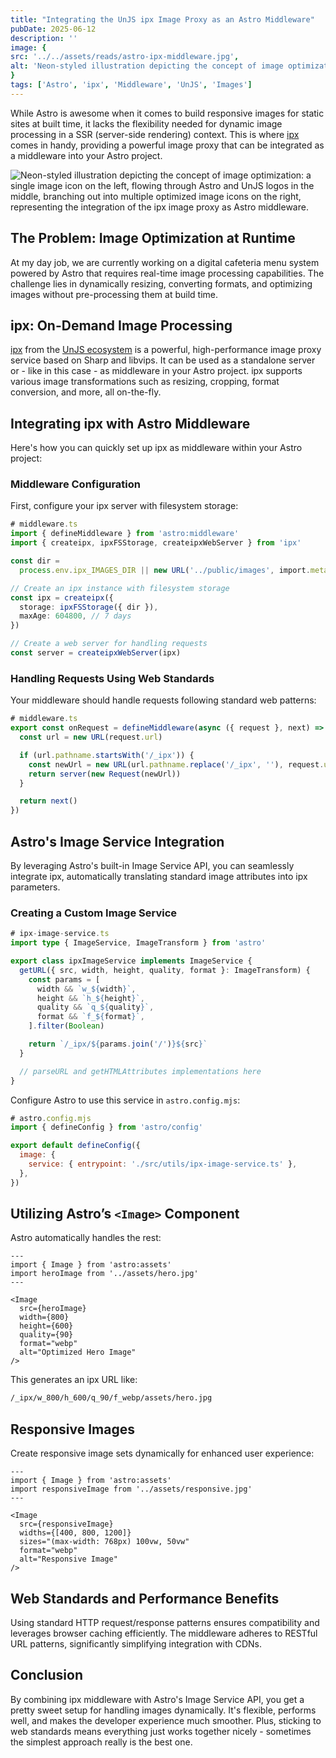 ```yaml
---
title: "Integrating the UnJS ipx Image Proxy as an Astro Middleware"
pubDate: 2025-06-12
description: ''
image: {
src: '../../assets/reads/astro-ipx-middleware.jpg',
alt: 'Neon-styled illustration depicting the concept of image optimization: a single image icon on the left, flowing through Astro and UnJS logos in the middle, branching out into multiple optimized image icons on the right, representing the integration of the ipx image proxy as Astro middleware.',
}
tags: ['Astro', 'ipx', 'Middleware', 'UnJS', 'Images']
---
```



While Astro is awesome when it comes to build responsive images for static sites at built time, it lacks the flexibility needed for dynamic image processing in a SSR (server-side rendering) context. This is where [ipx](https://unjs.io/packages/ipx) comes in handy, providing a powerful image proxy that can be integrated as a middleware into your Astro project.

<Image
  src={coverImage}
  alt="Neon-styled illustration depicting the concept of image optimization: a single image icon on the left, flowing through Astro and UnJS logos in the middle, branching out into multiple optimized image icons on the right, representing the integration of the ipx image proxy as Astro middleware."
  caption="Dynamic image optimization with ipx middleware and Astro's Image Service API."
  lazy={false}
/>

## The Problem: Image Optimization at Runtime

At my day job, we are currently working on a digital cafeteria menu system powered by Astro that requires real-time image processing capabilities. The challenge lies in dynamically resizing, converting formats, and optimizing images without pre-processing them at build time.

## ipx: On-Demand Image Processing

[ipx](https://unjs.io/packages/ipx) from the [UnJS ecosystem](https://unjs.io) is a powerful, high-performance image proxy service based on Sharp and libvips. It can be used as a standalone server or - like in this case - as middleware in your Astro project. ipx supports various image transformations such as resizing, cropping, format conversion, and more, all on-the-fly.

## Integrating ipx with Astro Middleware

Here's how you can quickly set up ipx as middleware within your Astro project:

### Middleware Configuration

First, configure your ipx server with filesystem storage:

```ts wrap {8-11,14-15}
# middleware.ts
import { defineMiddleware } from 'astro:middleware'
import { createipx, ipxFSStorage, createipxWebServer } from 'ipx'

const dir =
  process.env.ipx_IMAGES_DIR || new URL('../public/images', import.meta.url).pathname

// Create an ipx instance with filesystem storage
const ipx = createipx({
  storage: ipxFSStorage({ dir }),
  maxAge: 604800, // 7 days
})

// Create a web server for handling requests
const server = createipxWebServer(ipx)
```

### Handling Requests Using Web Standards

Your middleware should handle requests following standard web patterns:

```ts wrap {7}
# middleware.ts
export const onRequest = defineMiddleware(async ({ request }, next) => {
  const url = new URL(request.url)

  if (url.pathname.startsWith('/_ipx')) {
    const newUrl = new URL(url.pathname.replace('/_ipx', ''), request.url)
    return server(new Request(newUrl))
  }

  return next()
})
```

## Astro's Image Service Integration

By leveraging Astro's built-in Image Service API, you can seamlessly integrate ipx, automatically translating standard image attributes into ipx parameters.

### Creating a Custom Image Service

```ts
# ipx-image-service.ts
import type { ImageService, ImageTransform } from 'astro'

export class ipxImageService implements ImageService {
  getURL({ src, width, height, quality, format }: ImageTransform) {
    const params = [
      width && `w_${width}`,
      height && `h_${height}`,
      quality && `q_${quality}`,
      format && `f_${format}`,
    ].filter(Boolean)

    return `/_ipx/${params.join('/')}${src}`
  }

  // parseURL and getHTMLAttributes implementations here
}
```

Configure Astro to use this service in `astro.config.mjs`:

```js {6}
# astro.config.mjs
import { defineConfig } from 'astro/config'

export default defineConfig({
  image: {
    service: { entrypoint: './src/utils/ipx-image-service.ts' },
  },
})
```

## Utilizing Astro’s `<Image>` Component

Astro automatically handles the rest:

```astro title="hero.astro"
---
import { Image } from 'astro:assets'
import heroImage from '../assets/hero.jpg'
---

<Image
  src={heroImage}
  width={800}
  height={600}
  quality={90}
  format="webp"
  alt="Optimized Hero Image"
/>
```

This generates an ipx URL like:

```html
/_ipx/w_800/h_600/q_90/f_webp/assets/hero.jpg
```

## Responsive Images

Create responsive image sets dynamically for enhanced user experience:

```astro title="responsive.astro"
---
import { Image } from 'astro:assets'
import responsiveImage from '../assets/responsive.jpg'
---

<Image
  src={responsiveImage}
  widths={[400, 800, 1200]}
  sizes="(max-width: 768px) 100vw, 50vw"
  format="webp"
  alt="Responsive Image"
/>
```

## Web Standards and Performance Benefits

Using standard HTTP request/response patterns ensures compatibility and leverages browser caching efficiently. The middleware adheres to RESTful URL patterns, significantly simplifying integration with CDNs.

## Conclusion

By combining ipx middleware with Astro's Image Service API, you get a pretty sweet setup for handling images dynamically. It's flexible, performs well, and makes the developer experience much smoother. Plus, sticking to web standards means everything just works together nicely - sometimes the simplest approach really is the best one.
